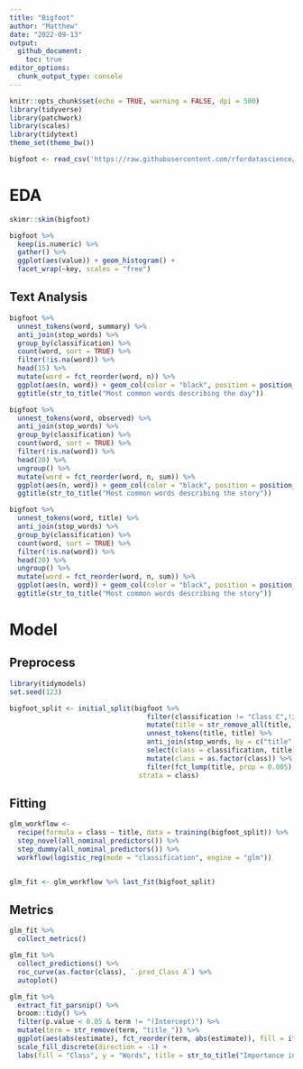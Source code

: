 ```yaml
---
title: "Bigfoot"
author: "Matthew"
date: "2022-09-13"
output: 
  github_document:
    toc: true
editor_options: 
  chunk_output_type: console
---
```


```r
knitr::opts_chunk$set(echo = TRUE, warning = FALSE, dpi = 500)
library(tidyverse)
library(patchwork)
library(scales)
library(tidytext)
theme_set(theme_bw())
```


```r
bigfoot <- read_csv('https://raw.githubusercontent.com/rfordatascience/tidytuesday/master/data/2022/2022-09-13/bigfoot.csv')
```

# EDA
```r
skimr::skim(bigfoot)
```


```r
bigfoot %>% 
  keep(is.numeric) %>% 
  gather() %>% 
  ggplot(aes(value)) + geom_histogram() +
  facet_wrap(~key, scales = "free")
```


## Text Analysis
```r
bigfoot %>% 
  unnest_tokens(word, summary) %>% 
  anti_join(stop_words) %>%
  group_by(classification) %>% 
  count(word, sort = TRUE) %>% 
  filter(!is.na(word)) %>% 
  head(15) %>% 
  mutate(word = fct_reorder(word, n)) %>% 
  ggplot(aes(n, word)) + geom_col(color = "black", position = position_dodge2(preserve = "single"), aes(fill = classification)) + 
  ggtitle(str_to_title("Most common words describing the day"))
```


```r
bigfoot %>% 
  unnest_tokens(word, observed) %>% 
  anti_join(stop_words) %>%
  group_by(classification) %>% 
  count(word, sort = TRUE) %>% 
  filter(!is.na(word)) %>% 
  head(20) %>% 
  ungroup() %>% 
  mutate(word = fct_reorder(word, n, sum)) %>% 
  ggplot(aes(n, word)) + geom_col(color = "black", position = position_dodge2(preserve = "single"), aes(fill = classification)) + 
  ggtitle(str_to_title("Most common words describing the story"))
```


```r
bigfoot %>% 
  unnest_tokens(word, title) %>% 
  anti_join(stop_words) %>%
  group_by(classification) %>% 
  count(word, sort = TRUE) %>% 
  filter(!is.na(word)) %>% 
  head(20) %>% 
  ungroup() %>% 
  mutate(word = fct_reorder(word, n, sum)) %>% 
  ggplot(aes(n, word)) + geom_col(color = "black", position = position_dodge2(preserve = "single"), aes(fill = classification)) + 
  ggtitle(str_to_title("Most common words describing the story"))
```


# Model

## Preprocess
```r
library(tidymodels)
set.seed(123)

bigfoot_split <- initial_split(bigfoot %>% 
                                  filter(classification != "Class C",!is.na(title)) %>%
                                  mutate(title = str_remove_all(title, ".*\\:")) %>%
                                  unnest_tokens(title, title) %>% 
                                  anti_join(stop_words, by = c("title" = "word")) %>% 
                                  select(class = classification, title) %>% 
                                  mutate(class = as.factor(class)) %>% 
                                  filter(fct_lump(title, prop = 0.005) != "Other"),
                                strata = class)
```


## Fitting
```r
glm_workflow <- 
  recipe(formula = class ~ title, data = training(bigfoot_split)) %>% 
  step_novel(all_nominal_predictors()) %>% 
  step_dummy(all_nominal_predictors()) %>% 
  workflow(logistic_reg(mode = "classification", engine = "glm"))


glm_fit <- glm_workflow %>% last_fit(bigfoot_split)
```


## Metrics
```r
glm_fit %>% 
  collect_metrics()

glm_fit %>% 
  collect_predictions() %>% 
  roc_curve(as.factor(class), `.pred_Class A`) %>% 
  autoplot()
```



```r
glm_fit %>% 
  extract_fit_parsnip() %>% 
  broom::tidy() %>% 
  filter(p.value < 0.05 & term != "(Intercept)") %>% 
  mutate(term = str_remove(term, "title_")) %>%
  ggplot(aes(abs(estimate), fct_reorder(term, abs(estimate)), fill = ifelse(estimate > 0, "A", "B"))) + geom_col(color = "black") +
  scale_fill_discrete(direction = -1) +
  labs(fill = "Class", y = "Words", title = str_to_title("Importance in predicting class"))
```

